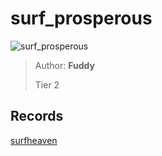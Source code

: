 
# surf_prosperous

![surf_prosperous](https://raw.githubusercontent.com/Sayt123/SurfMapPics/Maps-and-bonuses/csgo/surf_prosperous.jpg)

> Author: **Fuddy**
>
> Tier 2

## Records

[surfheaven](https://surfheaven.eu/map/surf_prosperous)
